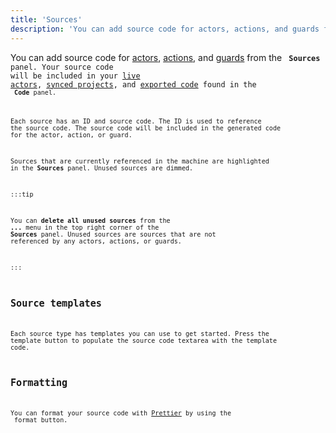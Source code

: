 ```yaml
---
title: 'Sources'
description: 'You can add source code for actors, actions, and guards from the Sources panel. Your source code will be included in your live actors, synced projects, and exported code.'
---
```


You can add source code for [actors](actors.mdx), [actions](actions.mdx), and [guards](guards.mdx) from the <Code size={18} /> **Sources** panel. Your source code will be included in your [live actors](stately-sky-getting-started.mdx), [synced projects](import-from-github.mdx), and [exported code](export-as-code.mdx) found in the <Code size={18} /> **Code** panel.

Each source has an ID and source code. The ID is used to reference the source code. The source code will be included in the generated code for the actor, action, or guard.

Sources that are currently referenced in the machine are highlighted in the **Sources** panel. Unused sources are dimmed.

:::tip

You can **delete all unused sources** from the **...** menu in the top right corner of the **Sources** panel. Unused sources are sources that are not referenced by any actors, actions, or guards.

:::

## Source templates

Each source type has templates you can use to get started. Press the template button to populate the source code textarea with the template code.

## Formatting

You can format your source code with [Prettier](https://prettier.io/) by using the <TextQuote size={18} /> format button.
